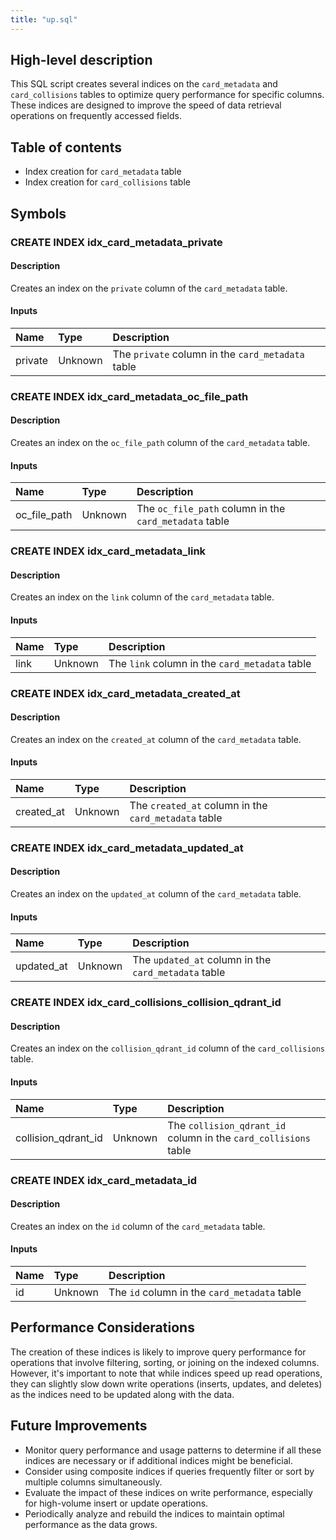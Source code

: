 ```yaml
---
title: "up.sql"
---
```


## High-level description
This SQL script creates several indices on the `card_metadata` and `card_collisions` tables to optimize query performance for specific columns. These indices are designed to improve the speed of data retrieval operations on frequently accessed fields.

## Table of contents
- Index creation for `card_metadata` table
- Index creation for `card_collisions` table

## Symbols

### CREATE INDEX idx_card_metadata_private
#### Description
Creates an index on the `private` column of the `card_metadata` table.

#### Inputs
| Name | Type | Description |
|:-----|:-----|:------------|
| private | Unknown | The `private` column in the `card_metadata` table |

### CREATE INDEX idx_card_metadata_oc_file_path
#### Description
Creates an index on the `oc_file_path` column of the `card_metadata` table.

#### Inputs
| Name | Type | Description |
|:-----|:-----|:------------|
| oc_file_path | Unknown | The `oc_file_path` column in the `card_metadata` table |

### CREATE INDEX idx_card_metadata_link
#### Description
Creates an index on the `link` column of the `card_metadata` table.

#### Inputs
| Name | Type | Description |
|:-----|:-----|:------------|
| link | Unknown | The `link` column in the `card_metadata` table |

### CREATE INDEX idx_card_metadata_created_at
#### Description
Creates an index on the `created_at` column of the `card_metadata` table.

#### Inputs
| Name | Type | Description |
|:-----|:-----|:------------|
| created_at | Unknown | The `created_at` column in the `card_metadata` table |

### CREATE INDEX idx_card_metadata_updated_at
#### Description
Creates an index on the `updated_at` column of the `card_metadata` table.

#### Inputs
| Name | Type | Description |
|:-----|:-----|:------------|
| updated_at | Unknown | The `updated_at` column in the `card_metadata` table |

### CREATE INDEX idx_card_collisions_collision_qdrant_id
#### Description
Creates an index on the `collision_qdrant_id` column of the `card_collisions` table.

#### Inputs
| Name | Type | Description |
|:-----|:-----|:------------|
| collision_qdrant_id | Unknown | The `collision_qdrant_id` column in the `card_collisions` table |

### CREATE INDEX idx_card_metadata_id
#### Description
Creates an index on the `id` column of the `card_metadata` table.

#### Inputs
| Name | Type | Description |
|:-----|:-----|:------------|
| id | Unknown | The `id` column in the `card_metadata` table |

## Performance Considerations
The creation of these indices is likely to improve query performance for operations that involve filtering, sorting, or joining on the indexed columns. However, it's important to note that while indices speed up read operations, they can slightly slow down write operations (inserts, updates, and deletes) as the indices need to be updated along with the data.

## Future Improvements
- Monitor query performance and usage patterns to determine if all these indices are necessary or if additional indices might be beneficial.
- Consider using composite indices if queries frequently filter or sort by multiple columns simultaneously.
- Evaluate the impact of these indices on write performance, especially for high-volume insert or update operations.
- Periodically analyze and rebuild the indices to maintain optimal performance as the data grows.